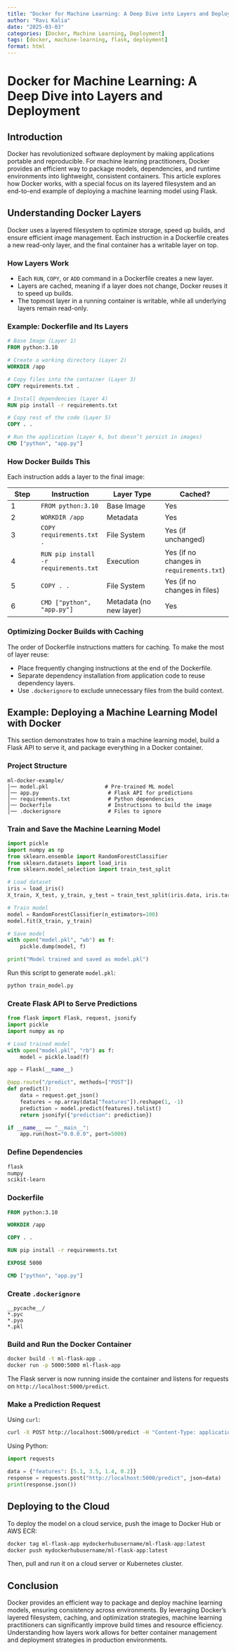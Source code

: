 ```yaml
---
title: "Docker for Machine Learning: A Deep Dive into Layers and Deployment"
author: "Ravi Kalia"
date: "2025-03-03"
categories: [Docker, Machine Learning, Deployment]
tags: [docker, machine-learning, flask, deployment]
format: html
---
```


# Docker for Machine Learning: A Deep Dive into Layers and Deployment

## Introduction

Docker has revolutionized software deployment by making applications portable and reproducible. For machine learning practitioners, Docker provides an efficient way to package models, dependencies, and runtime environments into lightweight, consistent containers. This article explores how Docker works, with a special focus on its layered filesystem and an end-to-end example of deploying a machine learning model using Flask.

## Understanding Docker Layers

Docker uses a layered filesystem to optimize storage, speed up builds, and ensure efficient image management. Each instruction in a Dockerfile creates a new read-only layer, and the final container has a writable layer on top.

### How Layers Work

- Each `RUN`, `COPY`, or `ADD` command in a Dockerfile creates a new layer.
- Layers are cached, meaning if a layer does not change, Docker reuses it to speed up builds.
- The topmost layer in a running container is writable, while all underlying layers remain read-only.

### Example: Dockerfile and Its Layers

```dockerfile
# Base Image (Layer 1)
FROM python:3.10  

# Create a working directory (Layer 2)
WORKDIR /app  

# Copy files into the container (Layer 3)
COPY requirements.txt .  

# Install dependencies (Layer 4)
RUN pip install -r requirements.txt  

# Copy rest of the code (Layer 5)
COPY . .  

# Run the application (Layer 6, but doesn’t persist in images)
CMD ["python", "app.py"]
```

### How Docker Builds This

Each instruction adds a layer to the final image:

| Step | Instruction | Layer Type | Cached? |
|------|------------|------------|---------|
| 1 | `FROM python:3.10` | Base Image | Yes |
| 2 | `WORKDIR /app` | Metadata | Yes |
| 3 | `COPY requirements.txt .` | File System | Yes (if unchanged) |
| 4 | `RUN pip install -r requirements.txt` | Execution | Yes (if no changes in `requirements.txt`) |
| 5 | `COPY . .` | File System | Yes (if no changes in files) |
| 6 | `CMD ["python", "app.py"]` | Metadata (no new layer) | Yes |

### Optimizing Docker Builds with Caching

The order of Dockerfile instructions matters for caching. To make the most of layer reuse:

- Place frequently changing instructions at the end of the Dockerfile.
- Separate dependency installation from application code to reuse dependency layers.
- Use `.dockerignore` to exclude unnecessary files from the build context.

## Example: Deploying a Machine Learning Model with Docker

This section demonstrates how to train a machine learning model, build a Flask API to serve it, and package everything in a Docker container.

### Project Structure

```
ml-docker-example/
│── model.pkl                  # Pre-trained ML model
│── app.py                      # Flask API for predictions
│── requirements.txt            # Python dependencies
│── Dockerfile                  # Instructions to build the image
│── .dockerignore               # Files to ignore
```

### Train and Save the Machine Learning Model

```python
import pickle
import numpy as np
from sklearn.ensemble import RandomForestClassifier
from sklearn.datasets import load_iris
from sklearn.model_selection import train_test_split

# Load dataset
iris = load_iris()
X_train, X_test, y_train, y_test = train_test_split(iris.data, iris.target, test_size=0.2, random_state=42)

# Train model
model = RandomForestClassifier(n_estimators=100)
model.fit(X_train, y_train)

# Save model
with open("model.pkl", "wb") as f:
    pickle.dump(model, f)

print("Model trained and saved as model.pkl")
```

Run this script to generate `model.pkl`:

```sh
python train_model.py
```

### Create Flask API to Serve Predictions

```python
from flask import Flask, request, jsonify
import pickle
import numpy as np

# Load trained model
with open("model.pkl", "rb") as f:
    model = pickle.load(f)

app = Flask(__name__)

@app.route("/predict", methods=["POST"])
def predict():
    data = request.get_json()
    features = np.array(data["features"]).reshape(1, -1)
    prediction = model.predict(features).tolist()
    return jsonify({"prediction": prediction})

if __name__ == "__main__":
    app.run(host="0.0.0.0", port=5000)
```

### Define Dependencies

```txt
flask
numpy
scikit-learn
```

### Dockerfile

```dockerfile
FROM python:3.10

WORKDIR /app

COPY . .

RUN pip install -r requirements.txt

EXPOSE 5000

CMD ["python", "app.py"]
```

### Create `.dockerignore`

```
__pycache__/
*.pyc
*.pyo
*.pkl
```

### Build and Run the Docker Container

```sh
docker build -t ml-flask-app .
docker run -p 5000:5000 ml-flask-app
```

The Flask server is now running inside the container and listens for requests on `http://localhost:5000/predict`.

### Make a Prediction Request

Using `curl`:

```sh
curl -X POST http://localhost:5000/predict -H "Content-Type: application/json" -d '{"features": [5.1, 3.5, 1.4, 0.2]}'
```

Using Python:

```python
import requests

data = {"features": [5.1, 3.5, 1.4, 0.2]}
response = requests.post("http://localhost:5000/predict", json=data)
print(response.json())
```

## Deploying to the Cloud

To deploy the model on a cloud service, push the image to Docker Hub or AWS ECR:

```sh
docker tag ml-flask-app mydockerhubusername/ml-flask-app:latest
docker push mydockerhubusername/ml-flask-app:latest
```

Then, pull and run it on a cloud server or Kubernetes cluster.

## Conclusion

Docker provides an efficient way to package and deploy machine learning models, ensuring consistency across environments. By leveraging Docker’s layered filesystem, caching, and optimization strategies, machine learning practitioners can significantly improve build times and resource efficiency. Understanding how layers work allows for better container management and deployment strategies in production environments.

